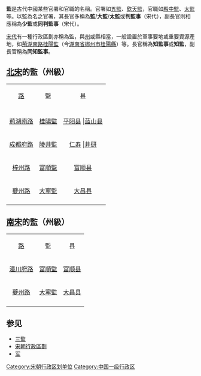 '''監'''是古代中國某些官署和官職的名稱。官署如[[五監|五監]]、[[欽天監|欽天監]]，官職如[[殿中監|殿中監]]、[[太監|太監]]等。以監為名之官署，其長官多稱為'''監'''/'''大監'''/'''太監'''或'''判監事'''（宋代），副長官則相應稱為'''少監'''或'''同判監事'''（宋代）。

[[宋代|宋代]]有一種行政區劃亦稱為監，與[[州|州]]或縣相當，一般設置於軍事要地或重要資源產地，如[[荊湖南路|荊湖南路]][[桂陽監|桂陽監]]（今[[湖南省|湖南省]][[郴州市|郴州市]][[桂陽縣|桂陽縣]]）等。長官稱為'''知監事'''或'''知監'''，副長官稱為'''同知監事'''。

==[[北宋|北宋]]的監（州級）==
{| border="1" cellpadding="5" cellspacing="0"
|-
| align=center bgcolor=green|[[路_(行政区划)|路]] || align=center bgcolor=green|監|| align=center bgcolor=green|县
|- 
|-
|[[荊湖南路|荊湖南路]]|| [[桂陽監|桂陽監]]     ||[[平阳县_(湖南)|平阳县]]    |[[蓝山县|蓝山县]]
|-
|[[成都府路|成都府路]]|| [[陵井監|陵井監]] ||  [[仁寿|仁寿]]    |[[井研|井研]]
|-
|[[梓州路|梓州路]]|| [[富順監|富順監]] ||  [[富顺县|富顺县]]
|-
|[[夔州路|夔州路]]||   [[大寧監|大寧監]]  ||  [[大昌县|大昌县]]
|-
|}

==[[南宋|南宋]]的監（州級）==
{| border="1" cellpadding="5" cellspacing="0"
|-
| align=center bgcolor=green|[[路_(行政区划)|路]] || align=center bgcolor=green|監|| align=center bgcolor=green|县
|- 
|[[潼川府路|潼川府路]]|| [[富順監|富順監]] || [[富顺县|富顺县]]  
|-
|[[夔州路|夔州路]] ||   [[大寧監|大寧監]]  ||  [[大昌县|大昌县]]
|-
|}

==参见==
*[[三監|三監]]
*[[宋朝行政區劃|宋朝行政區劃]]
*[[军_(行政区划)|军]]

{{北宋行政区划|nocat}}
{{南宋行政区划|nocat}}
[[Category:宋朝行政区划单位|Category:宋朝行政区划单位]]
[[Category:中国一级行政区|Category:中国一级行政区]]